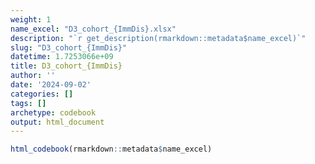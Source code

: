 ```yaml
---
weight: 1
name_excel: "D3_cohort_{ImmDis}.xlsx"
description: "`r get_description(rmarkdown::metadata$name_excel)`"
slug: "D3_cohort_{ImmDis}"
datetime: 1.7253066e+09
title: D3_cohort_{ImmDis}
author: ''
date: '2024-09-02'
categories: []
tags: []
archetype: codebook
output: html_document
---
```


```r
html_codebook(rmarkdown::metadata$name_excel)
```

